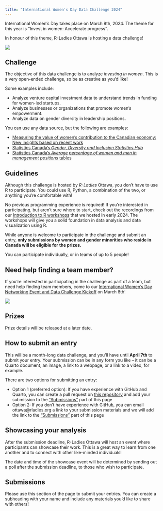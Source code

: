 ```yaml
---
title: "International Women's Day Data Challenge 2024"
---
```


International Women's Day takes place on March 8th, 2024. The theme for this year is "Invest in women: Accelerate progress".

In honour of this theme, R-Ladies Ottawa is hosting a data challenge!

![](images/data_challenge_2024.png)

## Challenge

The objective of this data challenge is to analyze *investing in women*. This is a very open-ended challenge, so be as creative as you'd like!

Some examples include:

* Analyze venture capital investment data to understand trends in funding for women-led startups.
* Analyze businesses or organizations that promote women's empowerment.
* Analyze data on gender diversity in leadership positions.

You can use any data source, but the following are examples:

* [Measuring the value of women's contribution to the Canadian economy: New insights based on recent work](https://www150.statcan.gc.ca/n1/pub/36-28-0001/2023002/article/00001-eng.htm)
* [Statistics Canada's *Gender, Diversity and Inclusion Statistics Hub*](https://www.statcan.gc.ca/en/topics-start/gender_diversity_and_inclusion)
* [Statistics Canada's *Average percentage of women and men in management positions* tables](https://www150.statcan.gc.ca/t1/tbl1/en/tv.action?pid=3310066001)

## Guidelines

Although this challenge is hosted by *R-Ladies* Ottawa, you don't have to use R to participate. You could use R, Python, a combination of the two, or anything you're comfortable with! 

No previous programming experience is required! If you're interested in participating, but aren't sure where to start, check out the recordings from our [Introduction to R workshops](https://rladies-ottawa.gitub.io/events/2024/intro_to_r.html) that we hosted in early 2024. The workshops will give you a solid foundation in data analysis and data visualization using R.

While anyone is welcome to participate in the challenge and submit an entry, **only submissions by women and gender minorities who reside in Canada will be eligible for the prizes.**

You can participate individually, or in teams of up to 5 people!

## Need help finding a team member?

If you're interested in participating in the challenge as part of a team, but need help finding team members, come to our [International Women's Day Networking Event and Data Challenge Kickoff](https://www.meetup.com/rladies-ottawa/events/299173960/) on March 8th!

![](images/iwd_2024.png)

## Prizes

Prize details will be released at a later date.

## How to submit an entry

This will be a month-long data challenge, and you'll have until **April 7th** to submit your entry. Your submission can be in any form you like -- it can be a Quarto document, an image, a link to a webpage, or a link to a video, for example.

There are two options for submitting an entry: 

* Option 1 (preferred option): If you have experience with GitHub and Quarto, you can create a pull request on [this repository](https://github.com/RLadies-Ottawa/rladies-ottawa.github.io) and add your submission to the ["Submissions"](iwd.qmd#submissions) part of this page
* Option 2: If you don't have experience with GitHub, you can email ottawa@rladies.org a link to your submission materials and we will add the link to the ["Submissions"](iwd.qmd#submissions) part of this page

## Showcasing your analysis

After the submission deadline, R-Ladies Ottawa will host an event where participants can showcase their work. This is a great way to learn from one another and to connect with other like-minded individuals!

The date and time of the showcase event will be determined by sending out a poll after the submission deadline, to those who wish to participate.

## Submissions

Please use this section of the page to submit your entries. You can create a subheading with your name and include any materials you'd like to share with others!